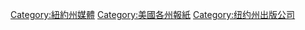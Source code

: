 [[Category:紐約州媒體|Category:紐約州媒體]]
[[Category:美國各州報紙|Category:美國各州報紙]]
[[Category:纽约州出版公司|Category:纽约州出版公司]]